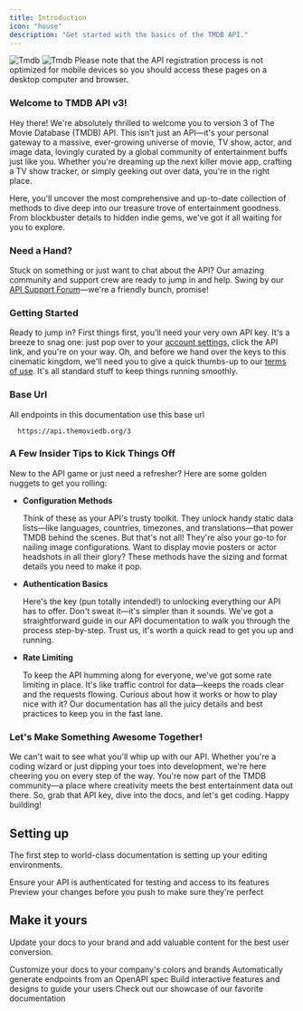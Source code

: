 ```yaml
---
title: Introduction
icon: "house"
description: "Get started with the basics of the TMDB API."
---
```


<img className="block dark:hidden" src="/images/Tmdb.svg" alt="Tmdb" />
<img className="hidden dark:block" src="/images/Tmdb.svg" alt="Tmdb" />

<Note>
  Please note that the API registration process is not optimized for mobile
  devices so you should access these pages on a desktop computer and browser.
</Note>

### Welcome to TMDB API v3!

Hey there! We're absolutely thrilled to welcome you to version 3 of The Movie Database (TMDB) API. This isn't just an API—it's your personal gateway to a massive, ever-growing universe of movie, TV show, actor, and image data, lovingly curated by a global community of entertainment buffs just like you. Whether you're dreaming up the next killer movie app, crafting a TV show tracker, or simply geeking out over data, you're in the right place.

Here, you'll uncover the most comprehensive and up-to-date collection of methods to dive deep into our treasure trove of entertainment goodness. From blockbuster details to hidden indie gems, we've got it all waiting for you to explore.

### Need a Hand?

Stuck on something or just want to chat about the API? Our amazing community and support crew are ready to jump in and help. Swing by our [API Support Forum](https://www.themoviedb.org/talk/category/5047958519c29526b50017d6)—we're a friendly bunch, promise!

### Getting Started

Ready to jump in? First things first, you'll need your very own API key. It's a breeze to snag one: just pop over to your [account settings](https://www.themoviedb.org/settings/api), click the API link, and you're on your way. Oh, and before we hand over the keys to this cinematic kingdom, we'll need you to give a quick thumbs-up to our [terms of use](https://www.themoviedb.org/api-terms-of-use). It's all standard stuff to keep things running smoothly.

### Base Url

All endpoints in this documentation use this base url

```
  https://api.themoviedb.org/3
```

### A Few Insider Tips to Kick Things Off

New to the API game or just need a refresher? Here are some golden nuggets to get you rolling:

- **Configuration Methods**

  Think of these as your API's trusty toolkit. They unlock handy static data lists—like languages, countries, timezones, and translations—that power TMDB behind the scenes. But that's not all! They're also your go-to for nailing image configurations. Want to display movie posters or actor headshots in all their glory? These methods have the sizing and format details you need to make it pop.

- **Authentication Basics**

  Here's the key (pun totally intended!) to unlocking everything our API has to offer. Don't sweat it—it's simpler than it sounds. We've got a straightforward guide in our API documentation to walk you through the process step-by-step. Trust us, it's worth a quick read to get you up and running.

- **Rate Limiting**

  To keep the API humming along for everyone, we've got some rate limiting in place. It's like traffic control for data—keeps the roads clear and the requests flowing. Curious about how it works or how to play nice with it? Our documentation has all the juicy details and best practices to keep you in the fast lane.

### Let's Make Something Awesome Together!

We can't wait to see what you'll whip up with our API. Whether you're a coding wizard or just dipping your toes into development, we're here cheering you on every step of the way. You're now part of the TMDB community—a place where creativity meets the best entertainment data out there. So, grab that API key, dive into the docs, and let's get coding. Happy building!

## Setting up

The first step to world-class documentation is setting up your editing environments.

<CardGroup cols={2}>
  <Card title="Api Auth" icon="pen-to-square" href="authentication">
    Ensure your API is authenticated for testing and access to its features
  </Card>
  <Card
    title="Preview Changes"
    icon="image"
    href="https://mintlify.com/docs/development"
  >
    Preview your changes before you push to make sure they're perfect
  </Card>
</CardGroup>

## Make it yours

Update your docs to your brand and add valuable content for the best user conversion.

<CardGroup cols={2}>
  <Card
    title="Customize Style"
    icon="palette"
    href="https://mintlify.com/docs/settings/global"
  >
    Customize your docs to your company's colors and brands
  </Card>
  <Card
    title="Reference APIs"
    icon="code"
    href="https://mintlify.com/docs/api-playground/openapi"
  >
    Automatically generate endpoints from an OpenAPI spec
  </Card>
  <Card
    title="Add Components"
    icon="screwdriver-wrench"
    href="https://mintlify.com/docs/content/components/accordions"
  >
    Build interactive features and designs to guide your users
  </Card>
  <Card
    title="Get Inspiration"
    icon="stars"
    href="https://mintlify.com/customers"
  >
    Check out our showcase of our favorite documentation
  </Card>
</CardGroup>

[def]: https://www.themoviedb.org/api-terms-of-use
